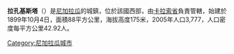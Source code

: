 '''拉孔基斯塔'''（{{lang-es|La Conquista}}）是[[尼加拉瓜|尼加拉瓜]]的城鎮，位於該國西部，由[[卡拉索省|卡拉索省]]負責管轄，始建於1899年10月4日，面積88平方公里，海拔高度175米，2005年人口3,777，人口密度每平方公里42.92人。

{{coord|11|44|N|86|12|W|region:NI_type:city|display=title}}

{{Nicaragua-geo-stub}}
[[Category:尼加拉瓜城市|Category:尼加拉瓜城市]]